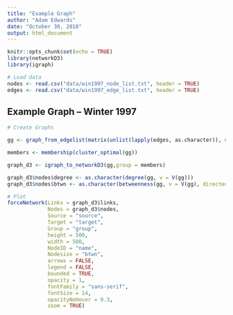 ```yaml
---
title: "Example Graph"
author: "Adam Edwards"
date: "October 30, 2018"
output: html_document
---
```


```r
knitr::opts_chunk$set(echo = TRUE)
library(networkD3)
library(igraph)

# Load data
nodes <- read.csv("data/win1997_node_list.txt", header = TRUE)
edges <- read.csv("data/win1997_edge_list.txt", header = TRUE)
```

## Example Graph -- Winter 1997

```r

# Create Graphs

gg <- graph_from_edgelist(matrix(unlist(lapply(edges, as.character)), ncol = 2, byrow = TRUE), directed = TRUE)

members <- membership(cluster_optimal(gg))

graph_d3 <- igraph_to_networkD3(gg,group = members)

graph_d3$nodes$degree <- as.character(degree(gg, v = V(gg)))
graph_d3$nodes$btwn <- as.character(betweenness(gg, v = V(gg), directed = TRUE))

# Plot
forceNetwork(Links = graph_d3$links,
             Nodes = graph_d3$nodes,
             Source = "source",
             Target = "target",
             Group = "group",
             height = 500,
             width = 500,
             NodeID = "name", 
             Nodesize = "btwn",
             arrows = FALSE,
             legend = FALSE,
             bounded = TRUE,
             opacity = 1,
             fontFamily = "sans-serif",
             fontSize = 14,
             opacityNoHover = 0.3,
             zoom = TRUE)
```
